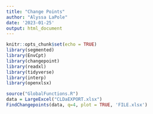 ```yaml
---
title: "Change Points"
author: "Alyssa LaPole"
date: '2023-01-25'
output: html_document
---
```


```r
knitr::opts_chunk$set(echo = TRUE)
library(segmented)
library(EnvCpt)
library(changepoint)
library(readxl)
library(tidyverse)
library(interp)
library(openxlsx)
```
```r
source("GlobalFunctions.R")
data = LargeExcel("CLDaEXPORT.xlsx")
FindChangepoints(data, q=4, plot = TRUE, 'FILE.xlsx')
```





